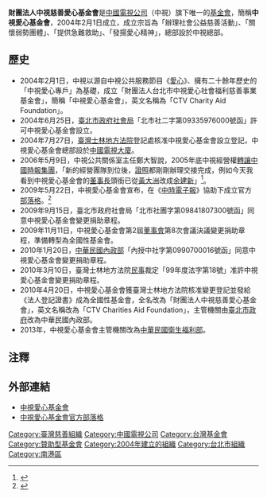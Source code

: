 {{Infobox Non-profit
| Non-profit_name = 財團法人中視慈善愛心基金會<br /><span style="font-size:small;">''CTV Charities Aid Foundation''</span>
| Non-profit_logo = 
| Non-profit_type = [[財團法人|財團法人]]
| founded_date = 2004年2月1日
| founder = [[中國電視公司|中國電視公司]]
| location = [[台北市|台北市]][[南港區|南港區]]重陽路118號（[[中視第二大樓|中視第二大樓]]）
| key_people = [[董事長|董事長]]：[[胡雪珠|胡雪珠]]<br>[[執行長|執行長]]：[[胡雪珠|胡雪珠]]<br>[[董事|董事]]：[[蔡紹中|蔡紹中]]、[[胡雪珠|胡雪珠]]、[[趙善意|趙善意]]、[[哈遠儀|哈遠儀]]、[[徐海倫|徐海倫]]、[[戴立綱|戴立綱]]、[[彭澤惠|彭澤惠]]。
| area_served = 
| focus = 辦理社會公益慈善活動<br>關懷弱勢團體<br>提供急難救助<br>發揚愛心精神
| method = 
| revenue = 
| num_employees = 
| Non-profit_slogan = 
| homepage = http://www.ctv.com.tw/opencms/ctvfund/
}}

'''財團法人中視慈善愛心基金會'''是[[中國電視公司|中國電視公司]]（中視）旗下唯一的[[基金會|基金會]]，簡稱'''中視愛心基金會'''，2004年2月1日成立，成立宗旨為「辦理社會公益慈善活動」、「關懷弱勢團體」、「提供急難救助」、「發揚愛心精神」，總部設於中視總部。

==歷史==
*2004年2月1日，中視以源自中視公共服務節目《[[愛心_(公益節目)|愛心]]》、擁有二十餘年歷史的「中視愛心專戶」為基礎，成立「財團法人台北市中視愛心社會福利慈善事業基金會」，簡稱「中視愛心基金會」，英文名稱為「CTV Charity Aid Foundation」。
*2004年6月25日，[[臺北市政府社會局|臺北市政府社會局]]「北市社二字第09335976000號函」許可中視愛心基金會設立。
*2004年7月27日，[[臺灣士林地方法院|臺灣士林地方法院]]登記處核准中視愛心基金會設立登記，中視愛心基金會總部設於[[中國電視大廈|中國電視大廈]]。
*2006年5月9日，中視公共關係室主任鄭大智說，2005年底中視經營權[[轉讓|轉讓]][[中國時報集團|中國時報集團]]，「新的經營團隊到位後，[[證照|證照]]都剛剛辦理交接完成，例如今天我看到中視愛心基金會的[[董事長|董事長]]頭銜已從[[黃大洲|黃大洲]]改成[[余建新|余建新]]」<ref>{{cite news|author=葉君遠|publisher=[[聯合報|聯合報]]|url=|title=大哥大 變中視最大債權人|date=2006-05-10|accessdate=2016-07-09}}</ref>。
*2009年5月22日，中視愛心基金會宣布，在《[[中時電子報|中時電子報]]》協助下成立官方[[部落格|部落格]]。<ref>{{cite news|url=http://blog.chinatimes.com/ctvfund/archive/2009/05/22/406565.html|title=「中視愛心基金會」部-{}-落格正式成立囉|publisher=中視愛心基金會|date=2009-05-22|accessdate=2013-01-02}}</ref>
*2009年9月15日，臺北市政府社會局「北市社團字第09841807300號函」同意中視愛心基金會變更捐助章程。
*2009年11月11日，中視愛心基金會第2屆[[董事會|董事會]]第8次會議決議變更捐助章程，準備轉型為全國性基金會。
*2010年1月20日，[[中華民國內政部|中華民國內政部]]「內授中社字第0990700016號函」同意中視愛心基金會變更捐助章程。
*2010年3月10日，臺灣士林地方法院[[民事|民事]]裁定「99年度法字第18號」准許中視愛心基金會變更捐助章程。
*2010年4月20日，中視愛心基金會獲臺灣士林地方法院核准變更登記並發給《法人登記證書》成為全國性基金會，全名改為「財團法人中視慈善愛心基金會」，英文名稱改為「CTV Charities Aid Foundation」，主管機關由[[臺北市政府|臺北市政府]]改為中華民國內政部。
*2013年，中視愛心基金會主管機關改為[[中華民國衛生福利部|中華民國衛生福利部]]。

== 注釋 ==
{{reflist}}

== 外部連結 ==
*[http://www.ctv.com.tw/ctvfund 中視愛心基金會] {{Wayback|url=http://www.ctv.com.tw/ctvfund |date=20170630124421 }}
*[http://newsblog.chinatimes.com/ctvfund 中視愛心基金會官方部落格] {{Wayback|url=http://newsblog.chinatimes.com/ctvfund |date=20181020153049 }}

{{DEFAULTSORT:Zhong中}}

{{中國時報集團}}
[[Category:臺灣慈善組織|Category:臺灣慈善組織]]
[[Category:中國電視公司|Category:中國電視公司]]
[[Category:台灣基金會|Category:台灣基金會]]
[[Category:贊助型基金會|Category:贊助型基金會]]
[[Category:2004年建立的組織|Category:2004年建立的組織]]
[[Category:台北市組織|Category:台北市組織]]
[[Category:南港區|Category:南港區]]